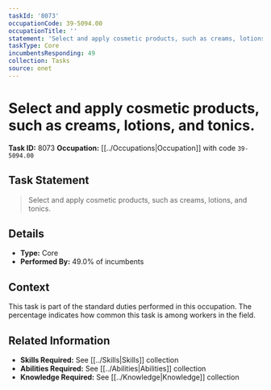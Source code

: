 ```yaml
---
taskId: '8073'
occupationCode: 39-5094.00
occupationTitle: ''
statement: 'Select and apply cosmetic products, such as creams, lotions, and tonics.'
taskType: Core
incumbentsResponding: 49
collection: Tasks
source: onet
---
```

# Select and apply cosmetic products, such as creams, lotions, and tonics.

**Task ID:** 8073
**Occupation:** [[../Occupations|Occupation]] with code `39-5094.00`

## Task Statement

> Select and apply cosmetic products, such as creams, lotions, and tonics.

## Details

- **Type:** Core
- **Performed By:** 49.0% of incumbents

## Context

This task is part of the standard duties performed in this occupation. The percentage indicates how common this task is among workers in the field.

## Related Information

- **Skills Required:** See [[../Skills|Skills]] collection
- **Abilities Required:** See [[../Abilities|Abilities]] collection
- **Knowledge Required:** See [[../Knowledge|Knowledge]] collection
